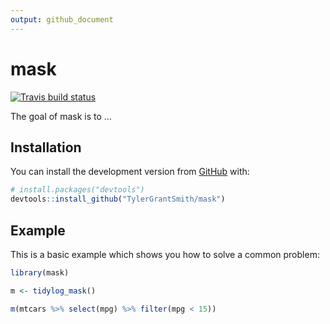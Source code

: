 ```yaml
---
output: github_document
---
```


<!-- README.md is generated from README.Rmd. Please edit that file -->


# mask

<!-- badges: start -->
[![Travis build status](https://travis-ci.org/TylerGrantSmith/mask.svg?branch=master)](https://travis-ci.org/TylerGrantSmith/mask)
<!-- badges: end -->

The goal of mask is to ...

## Installation

You can install the development version from [GitHub](https://github.com/) with:

``` r
# install.packages("devtools")
devtools::install_github("TylerGrantSmith/mask")
```
## Example

This is a basic example which shows you how to solve a common problem:

```r
library(mask)

m <- tidylog_mask()

m(mtcars %>% select(mpg) %>% filter(mpg < 15))
```
